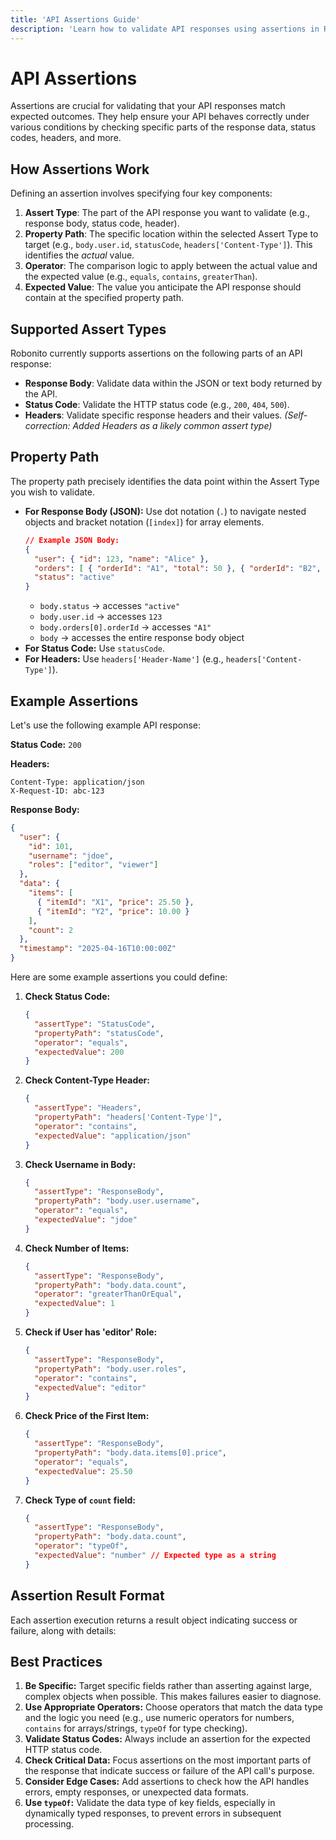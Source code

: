 ```yaml
---
title: 'API Assertions Guide'
description: 'Learn how to validate API responses using assertions in Robonito.'
---
```


# API Assertions

Assertions are crucial for validating that your API responses match expected outcomes. They help ensure your API behaves correctly under various conditions by checking specific parts of the response data, status codes, headers, and more.

## How Assertions Work

Defining an assertion involves specifying four key components:

1.  **Assert Type**: The part of the API response you want to validate (e.g., response body, status code, header).
2.  **Property Path**: The specific location within the selected Assert Type to target (e.g., `body.user.id`, `statusCode`, `headers['Content-Type']`). This identifies the *actual* value.
3.  **Operator**: The comparison logic to apply between the actual value and the expected value (e.g., `equals`, `contains`, `greaterThan`).
4.  **Expected Value**: The value you anticipate the API response should contain at the specified property path.

## Supported Assert Types

Robonito currently supports assertions on the following parts of an API response:

-   **Response Body**: Validate data within the JSON or text body returned by the API.
-   **Status Code**: Validate the HTTP status code (e.g., `200`, `404`, `500`).
-   **Headers**: Validate specific response headers and their values. *(Self-correction: Added Headers as a likely common assert type)*

## Property Path

The property path precisely identifies the data point within the Assert Type you wish to validate.

-   **For Response Body (JSON):** Use dot notation (`.`) to navigate nested objects and bracket notation (`[index]`) for array elements.
    ```json
    // Example JSON Body:
    {
      "user": { "id": 123, "name": "Alice" },
      "orders": [ { "orderId": "A1", "total": 50 }, { "orderId": "B2", "total": 75 } ],
      "status": "active"
    }
    ```
    -   `body.status` -> accesses `"active"`
    -   `body.user.id` -> accesses `123`
    -   `body.orders[0].orderId` -> accesses `"A1"`
    -   `body` -> accesses the entire response body object
-   **For Status Code:** Use `statusCode`.
-   **For Headers:** Use `headers['Header-Name']` (e.g., `headers['Content-Type']`).

## Example Assertions

Let's use the following example API response:

**Status Code:** `200`

**Headers:**
```
Content-Type: application/json
X-Request-ID: abc-123
```

**Response Body:**
```json
{
  "user": {
    "id": 101,
    "username": "jdoe",
    "roles": ["editor", "viewer"]
  },
  "data": {
    "items": [
      { "itemId": "X1", "price": 25.50 },
      { "itemId": "Y2", "price": 10.00 }
    ],
    "count": 2
  },
  "timestamp": "2025-04-16T10:00:00Z"
}
```

Here are some example assertions you could define:

1.  **Check Status Code:**
    ```json
    {
      "assertType": "StatusCode",
      "propertyPath": "statusCode",
      "operator": "equals",
      "expectedValue": 200
    }
    ```

2.  **Check Content-Type Header:**
    ```json
    {
      "assertType": "Headers",
      "propertyPath": "headers['Content-Type']",
      "operator": "contains",
      "expectedValue": "application/json"
    }
    ```

3.  **Check Username in Body:**
    ```json
    {
      "assertType": "ResponseBody",
      "propertyPath": "body.user.username",
      "operator": "equals",
      "expectedValue": "jdoe"
    }
    ```

4.  **Check Number of Items:**
    ```json
    {
      "assertType": "ResponseBody",
      "propertyPath": "body.data.count",
      "operator": "greaterThanOrEqual",
      "expectedValue": 1
    }
    ```

5.  **Check if User has 'editor' Role:**
    ```json
    {
      "assertType": "ResponseBody",
      "propertyPath": "body.user.roles",
      "operator": "contains",
      "expectedValue": "editor"
    }
    ```

6.  **Check Price of the First Item:**
    ```json
    {
      "assertType": "ResponseBody",
      "propertyPath": "body.data.items[0].price",
      "operator": "equals",
      "expectedValue": 25.50
    }
    ```

7.  **Check Type of `count` field:**
    ```json
    {
      "assertType": "ResponseBody",
      "propertyPath": "body.data.count",
      "operator": "typeOf",
      "expectedValue": "number" // Expected type as a string
    }
    ```

## Assertion Result Format

Each assertion execution returns a result object indicating success or failure, along with details:


## Best Practices

1.  **Be Specific:** Target specific fields rather than asserting against large, complex objects when possible. This makes failures easier to diagnose.
2.  **Use Appropriate Operators:** Choose operators that match the data type and the logic you need (e.g., use numeric operators for numbers, `contains` for arrays/strings, `typeOf` for type checking).
3.  **Validate Status Codes:** Always include an assertion for the expected HTTP status code.
4.  **Check Critical Data:** Focus assertions on the most important parts of the response that indicate success or failure of the API call's purpose.
5.  **Consider Edge Cases:** Add assertions to check how the API handles errors, empty responses, or unexpected data formats.
6.  **Use `typeOf`:** Validate the data type of key fields, especially in dynamically typed responses, to prevent errors in subsequent processing.
```